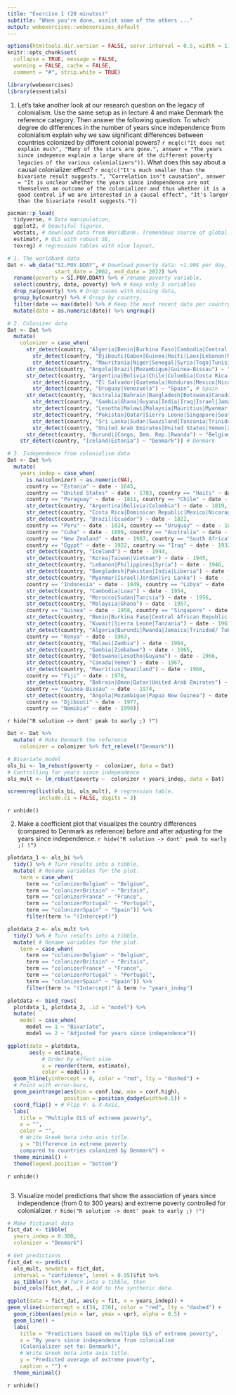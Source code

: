 ```yaml
---
title: "Exercise 1 (20 minutes)"
subtitle: "When you're done, assist some of the others ..."
output: webexercises::webexercises_default
---
```


```r
options(htmltools.dir.version = FALSE, servr.interval = 0.5, width = 115, digits = 2)
knitr::opts_chunk$set(
  collapse = TRUE, message = FALSE, 
  warning = FALSE, cache = FALSE,
  comment = "#", strip.white = TRUE)

library(webexercises)
library(essentials)
```

1. Let's take another look at our research question on the legacy of colonialism. Use the same setup as in lecture 4 and make Denmark the reference category. Then answer the following question: To which degree do differences in the number of years since independence from colonialism explain why we saw significant differences between countries colonized by different colonial powers? `r mcq(c("It does not explain much", "Many of the stars are gone.", answer = "The years since indepence explain a large share of the different poverty legacies of the various colonializers"))`. What does this say about a causal colonializer effect? `r mcq(c("It's much smaller than the bivariate result suggests.", "Correlation isn't causation", answer = "It is unclear whether the years since independence are not themselves an outcome of the colonializer and thus whether it is a good control if we are interested in a causal effect", "It's larger than the bivariate result suggests."))`
```r
pacman::p_load(
  tidyverse, # Data manipulation,
  ggplot2, # beautiful figures,
  wbstats, # download data from Worldbank. Tremendous source of global socio-economic data.
  estimatr, # OLS with robust SE,
  texreg) # regression tables with nice layout,

# 1. The worldbank data
Dat <- wb_data("SI.POV.DDAY", # Download poverty data: <1.90$ per day,
               start_date = 2002, end_date = 2022) %>%
  rename(poverty = SI.POV.DDAY) %>% # rename poverty variable,
  select(country, date, poverty) %>% # Keep only 3 variables
  drop_na(poverty) %>% # Drop cases with missing data,
  group_by(country) %>% # Group by country,
  filter(date == max(date)) %>% # Keep the most recent data per country.
  mutate(date = as.numeric(date)) %>% ungroup()

# 2. Colonizer data
Dat <- Dat %>% 
  mutate(
    colonizer = case_when(
      str_detect(country, "Algeria|Benin|Burkina Faso|Cambodia|Central African Republic|Chad") |
        str_detect(country, "Djibouti|Gabon|Guinea|Haiti|Laos|Lebanon|Madagascar|Mali|Congo, Rep.|Cote D'Ivoire") | 
        str_detect(country, "Mauritania|Niger|Senegal|Syria|Togo|Tunisia|Vietnam") ~ "France", # France
      str_detect(country, "Angola|Brazil|Mozambique|Guinea-Bissau") ~ "Portugal", # Portugal
      str_detect(country, "Argentina|Bolivia|Chile|Colombia|Costa Rica|Cuba|Dominican Republic|Ecuador") |
        str_detect(country, "El Salvador|Guatemala|Honduras|Mexico|Nicaragua|Panama|Paraguay|Peru") |
        str_detect(country, "Uruguay|Venezuela") ~ "Spain", # Spain
      str_detect(country, "Australia|Bahrain|Bangladesh|Botswana|Canada|Cyprus|Egypt|Fiji") |
        str_detect(country, "Gambia|Ghana|Guyana|India|Iraq|Israel|Jamaica|Jordan|Kenya|Kuwait") |
        str_detect(country, "Lesotho|Malawi|Malaysia|Mauritius|Myanmar|New Zealand|Nigeria|Oman") | 
        str_detect(country, "Pakistan|Qatar|Sierra Leone|Singapore|South Africa") | 
        str_detect(country, "Sri Lanka|Sudan|Swaziland|Tanzania|Trinidad/Tobago|Uganda") | 
        str_detect(country, "United Arab Emirates|United States|Yemen|Zambia|Zimbabwe") ~ "Britain", # Britain
      str_detect(country, "Burundi|Congo, Dem. Rep.|Rwanda") ~ "Belgium",
    str_detect(country, "Iceland|Estonia") ~ "Denmark")) # Denmark

# 3. Independence from colonialism data
Dat <- Dat %>% 
  mutate(
    years_indep = case_when(
      is.na(colonizer) ~ as.numeric(NA),
      country == "Estonia" ~ date - 1645,
      country == "United States" ~ date - 1783, country == "Haiti" ~ date - 1804, 
      country == "Paraguay" ~ date - 1811, country == "Chile" ~ date - 1818,
      str_detect(country, "Argentina|Bolivia|Colombia") ~ date - 1819,
      str_detect(country, "Costa Rica|Dominican Republic|Mexico|Nicaragua|Panama|El Salvador|Guatemala|Honduras|Venezuela") ~ date - 1821,
      str_detect(country, "Brazil|Ecuador") ~ date - 1822,
      country == "Peru" ~ date - 1824, country == "Uruguay" ~ date - 1828,
      country == "Cuba" ~ date - 1899, country == "Australia" ~ date - 1901,
      country == "New Zealand" ~ date - 1907, country == "South Africa" ~ date - 1910,
      country == "Egypt" ~ date - 1922, country == "Iraq" ~ date - 1932,
      str_detect(country, "Iceland") ~ date - 1944,
      str_detect(country, "Korea|Taiwan|Vietnam") ~ date - 1945,
      str_detect(country, "Lebanon|Philippines|Syria") ~ date - 1946,
      str_detect(country, "Bangladesh|Pakistan|India|Liberia") ~ date - 1947,
      str_detect(country, "Myanmar|Israel|Jordan|Sri Lanka") ~ date - 1948,
      country == "Indonesia" ~ date - 1949, country == "Libya" ~ date - 1951,
      str_detect(country, "Cambodia|Loas") ~ date - 1954,
      str_detect(country, "Morocco|Sudan|Tunisia") ~ date - 1956,
      str_detect(country, "Malaysia|Ghana") ~ date - 1957,
      country == "Guinea" ~ date - 1958, country == "Singapore" ~ date - 1959,
      str_detect(country, "Benin|Burkina Faso|Central African Republic|Chad|Congo, Dem. Rep.|Congo, Rep.|Code D'Ivoire|Mali|Mauritania|Niger|Nigeria|Senegal|Gabon|Somalia|Togo") ~ date - 1960,
      str_detect(country, "Kuwait|Sierra Leone|Tanzania") ~ date - 1961,
      str_detect(country, "Algeria|Burundi|Rwanda|Jamaica|Trinidad/ Tobago|Uganda") ~ date - 1962,
      country == "Kenya" ~ date - 1963,
      str_detect(country, "Malawi|Zambia") ~ date - 1964,
      str_detect(country, "Gambia|Zimbabwe") ~ date - 1965,
      str_detect(country, "Botswana|Lesotho|Guyana") ~ date - 1966,
      str_detect(country, "Canada|Yemen") ~ date - 1967,
      str_detect(country, "Mauritius|Swaziland") ~ date - 1968,
      country == "Fiji" ~ date - 1970,
      str_detect(country, "Bahrain|Oman|Qatar|United Arab Emirates") ~ date - 1971,
      country == "Guinea-Bissau" ~ date - 1974,
      str_detect(country, "Angola|Mozambigue|Papua New Guinea") ~ date - 1975,
      country == "Djibouti" ~ date - 1977, 
      country == "Namibia" ~ date - 1990))
```

`r hide("R solution -> dont' peak to early ;) !")`
```r
Dat <- Dat %>%
  mutate( # Make Denmark the reference
    colonizer = colonizer %>% fct_relevel("Denmark"))

# Bivariate model
ols_bi <- lm_robust(poverty ~  colonizer, data = Dat)
# Controlling for years since independence
ols_mult <- lm_robust(poverty ~  colonizer + years_indep, data = Dat)

screenreg(list(ols_bi, ols_mult), # regression table.
          include.ci = FALSE, digits = 3)
```
`r unhide()`

2. Make a coefficient plot that visualizes the country differences (compared to Denmark as reference) before and after adjusting for the years since independence.
`r hide("R solution -> dont' peak to early ;) !")`
```r
plotdata_1 <- ols_bi %>%
  tidy() %>% # Turn results into a tibble,
  mutate( # Rename variables for the plot.
    term = case_when(
      term == "colonizerBelgium" ~ "Belgium",
      term == "colonizerBritain" ~ "Britain",
      term == "colonizerFrance" ~ "France",
      term == "colonizerPortugal" ~ "Portugal",
      term == "colonizerSpain" ~ "Spain")) %>%
      filter(term != "(Intercept)")

plotdata_2 <- ols_mult %>%
  tidy() %>% # Turn results into a tibble,
  mutate( # Rename variables for the plot.
    term = case_when(
      term == "colonizerBelgium" ~ "Belgium",
      term == "colonizerBritain" ~ "Britain",
      term == "colonizerFrance" ~ "France",
      term == "colonizerPortugal" ~ "Portugal",
      term == "colonizerSpain" ~ "Spain")) %>%
      filter(term != "(Intercept)" & term != "years_indep")

plotdata <- bind_rows(
  plotdata_1, plotdata_2, .id = "model") %>%
  mutate(
    model = case_when(
      model == 1 ~ "Bivariate",
      model == 2 ~ "Adjusted for years since independence"))

ggplot(data = plotdata, 
       aes(y = estimate, 
           # Order by effect size
           x = reorder(term, estimate),
           color = model)) +
  geom_hline(yintercept = 0, color = "red", lty = "dashed") +
  # Point with error-bars,
  geom_pointrange(aes(min = conf.low, max = conf.high),
                  position = position_dodge(width=0.5)) +
  coord_flip() + # Flip Y- & X-Axis,
  labs(
    title = "Multiple OLS of extreme poverty",
    x = "",
    color = "",
    # Write Greek beta into axis title.
    y = "Difference in extreme poverty 
    compared to countries colonized by Denmark") +
  theme_minimal() +
  theme(legend.position = "bottom")
```
`r unhide()`
```r
```

3. Visualize model predictions that show the association of years since independence (from 0 to 300 years) and extreme poverty controlled for colonializer.
`r hide("R solution -> dont' peak to early ;) !")`
```r
# Make fictional data
fict_dat <- tibble(
  years_indep = 0:300,
  colonizer = "Denmark")

# Get predictions
fict_dat <- predict(
  ols_mult, newdata = fict_dat,
  interval = "confidence", level = 0.95)$fit %>%
  as_tibble() %>% # Turn into a tibble, then
  bind_cols(fict_dat, .) # Add to the synthetic data.

ggplot(data = fict_dat, aes(y = fit, x = years_indep)) +
geom_vline(xintercept = c(34, 236), color = "red", lty = "dashed") +
  geom_ribbon(aes(ymin = lwr, ymax = upr), alpha = 0.5) +
  geom_line() +
  labs(
    title = "Predictions based on multiple OLS of extreme poverty",
    x = "By years since independence from colonialism
    (Colonializer set to: Denmark)",
    # Write Greek beta into axis title.
    y = "Predicted average of extreme poverty",
    caption = "") +
  theme_minimal()
```
`r unhide()`
```r
```